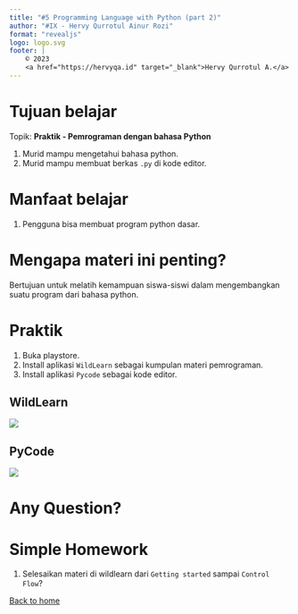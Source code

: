 ```yaml
---
title: "#5 Programming Language with Python (part 2)"
author: "#IX - Hervy Qurrotul Ainur Rozi"
format: "revealjs"
logo: logo.svg
footer: |
    © 2023
    <a href="https://hervyqa.id" target="_blank">Hervy Qurrotul A.</a>
---
```


# Tujuan belajar

Topik: **Praktik - Pemrograman dengan bahasa Python**

1. Murid mampu mengetahui bahasa python.
1. Murid mampu membuat berkas `.py` di kode editor.

# Manfaat belajar

1. Pengguna bisa membuat program python dasar.

# Mengapa materi ini penting?

Bertujuan untuk melatih kemampuan siswa-siswi dalam mengembangkan suatu program dari bahasa python.

# Praktik

1. Buka playstore.
1. Install aplikasi `WildLearn` sebagai kumpulan materi pemrograman.
1. Install aplikasi `Pycode` sebagai kode editor.

## WildLearn

![](img/wildlearn.webp)

## PyCode

![](img/pycode.webp)

# Any Question? {background-color="rgb(10, 132, 81)"}

# Simple Homework

1. Selesaikan materi di wildlearn dari `Getting started` sampai `Control Flow`?

[Back to home](/)